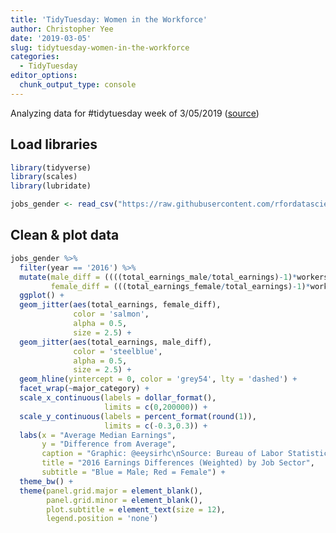 ```yaml
---
title: 'TidyTuesday: Women in the Workforce'
author: Christopher Yee
date: '2019-03-05'
slug: tidytuesday-women-in-the-workforce
categories:
  - TidyTuesday
editor_options: 
  chunk_output_type: console
---
```


Analyzing data for #tidytuesday week of 3/05/2019 ([source](https://github.com/rfordatascience/tidytuesday/tree/master/data/2019/2019-03-05))

## Load libraries

```r
library(tidyverse)
library(scales)
library(lubridate)

jobs_gender <- read_csv("https://raw.githubusercontent.com/rfordatascience/tidytuesday/master/data/2019/2019-03-05/jobs_gender.csv")
```


## Clean & plot data

```r
jobs_gender %>%
  filter(year == '2016') %>%
  mutate(male_diff = ((((total_earnings_male/total_earnings)-1)*workers_male)/total_workers),
         female_diff = (((total_earnings_female/total_earnings)-1)*workers_female)/total_workers) %>%
  ggplot() +
  geom_jitter(aes(total_earnings, female_diff), 
              color = 'salmon',
              alpha = 0.5,
              size = 2.5) +
  geom_jitter(aes(total_earnings, male_diff), 
              color = 'steelblue',
              alpha = 0.5, 
              size = 2.5) +
  geom_hline(yintercept = 0, color = 'grey54', lty = 'dashed') +
  facet_wrap(~major_category) +
  scale_x_continuous(labels = dollar_format(),
                     limits = c(0,200000)) +
  scale_y_continuous(labels = percent_format(round(1)),
                     limits = c(-0.3,0.3)) +
  labs(x = "Average Median Earnings",
       y = "Difference from Average",
       caption = "Graphic: @eeysirhc\nSource: Bureau of Labor Statistics",
       title = "2016 Earnings Differences (Weighted) by Job Sector",
       subtitle = "Blue = Male; Red = Female") +
  theme_bw() +
  theme(panel.grid.major = element_blank(),
        panel.grid.minor = element_blank(),
        plot.subtitle = element_text(size = 12),
        legend.position = 'none')
```
